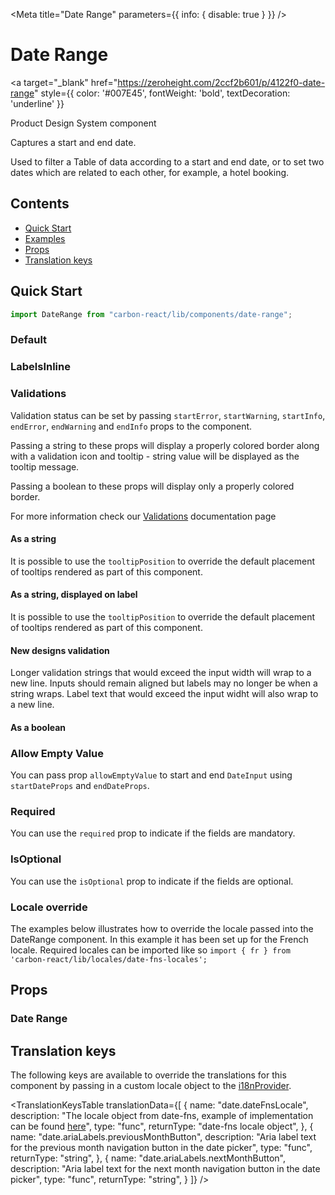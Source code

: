 

<Meta title="Date Range" parameters={{ info: { disable: true } }} />

# Date Range

<a
  target="_blank"
  href="https://zeroheight.com/2ccf2b601/p/4122f0-date-range"
  style={{ color: '#007E45', fontWeight: 'bold', textDecoration: 'underline' }}
>
  Product Design System component 
</a>

Captures a start and end date.

Used to filter a Table of data according to a start and end date, or to set two dates which are related to each other, for example, a hotel booking.

## Contents

- [Quick Start](#quick-start)
- [Examples](#examples)
- [Props](#props)
- [Translation keys](#translation-keys)

## Quick Start

```javascript
import DateRange from "carbon-react/lib/components/date-range";
```

### Default

<Canvas>
  <Story name="default" story={stories.DefaultStory} />
</Canvas>

### LabelsInline

<Canvas>
  <Story name="labelsInline" story={stories.LabelsInline} />
</Canvas>

### Validations

Validation status can be set by passing `startError`, `startWarning`, `startInfo`, `endError`, `endWarning` and `endInfo` props to the component.

Passing a string to these props will display a properly colored border along with a validation icon and tooltip - string value will be displayed as the tooltip message.

Passing a boolean to these props will display only a properly colored border.

For more information check our [Validations](?path=/docs/documentation-validations--page "Validations") documentation page

#### As a string

<Canvas>
  <Story name="validations - string - component" story={stories.ValidationsStringComponent} />
</Canvas>

It is possible to use the `tooltipPosition` to override the default placement of tooltips rendered as part of this component.

<Canvas>
  <Story
    name="validations - string - with tooltipPosition overriden - component"
    story={stories.ValidationsStringWithTooltipPositionOverriddenComponent}
  />
</Canvas>

#### As a string, displayed on label

<Canvas>
  <Story name="validations - string - label" story={stories.ValidationsStringLabel} />
</Canvas>

It is possible to use the `tooltipPosition` to override the default placement of tooltips rendered as part of this component.

<Canvas>
  <Story
    name="validations - string - with tooltipPosition overriden - label"
    story={stories.ValidationsStringWithTooltipPositionOverriddenLabel}
  />
</Canvas>

#### New designs validation

Longer validation strings that would exceed the input width will wrap to a new line. Inputs 
should remain aligned but labels may no longer be when a string wraps. Label text that would 
exceed the input widht will also wrap to a new line.

<Canvas>
  <Story name="validations - string - new design" story={stories.ValidationsStringNewDesign} />
</Canvas>

#### As a boolean

<Canvas>
  <Story name="validations - boolean"story={stories.ValidationsBoolean} />
</Canvas>

### Allow Empty Value

You can pass prop `allowEmptyValue` to start and end `DateInput` using `startDateProps` and `endDateProps`.

<Canvas>
  <Story name="allowEmptyValue"story={stories.AllowEmptyValue} />
</Canvas>

### Required

You can use the `required` prop to indicate if the fields are mandatory.

<Canvas>
  <Story name="required" story={stories.Required} />
</Canvas>

### IsOptional

You can use the `isOptional` prop to indicate if the fields are optional.

<Canvas>
  <Story name="optional" story={stories.IsOptional} />
</Canvas>

### Locale override

The examples below illustrates how to override the locale passed into the DateRange component. In this example it has been set up for
the French locale. Required locales can be imported like so `import { fr } from 'carbon-react/lib/locales/date-fns-locales';`

<Canvas>
  <Story
    name="locale override - example implementation"story={stories.LocaleOverrideExampleImplementation} />
</Canvas>

## Props

### Date Range

<StyledSystemProps of={DateRange} noHeader margin />

## Translation keys

The following keys are available to override the translations for this component by passing in a custom locale object to the
[i18nProvider](https://carbon.sage.com/?path=/story/documentation-i18n--page).

<TranslationKeysTable
  translationData={[
    {
      name: "date.dateFnsLocale",
      description:
        "The locale object from date-fns, example of implementation can be found [here](#locale-override)",
      type: "func",
      returnType: "date-fns locale object",
    },
    {
      name: "date.ariaLabels.previousMonthButton",
      description:
        "Aria label text for the previous month navigation button in the date picker",
      type: "func",
      returnType: "string",
    },
    {
      name: "date.ariaLabels.nextMonthButton",
      description:
        "Aria label text for the next month navigation button in the date picker",
      type: "func",
      returnType: "string",
    }
  ]}
/>
